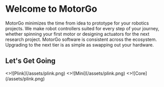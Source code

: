 
# Welcome to MotorGo

MotorGo minimizes the time from idea to prototype for your robotics projects. We make robot controllers suited for every step of your journey, whether spinning your first motor or designing actuators for the next research project. MotorGo software is consistent across the ecosystem. Upgrading to the next tier is as simple as swapping out your hardware.

## Let's Get Going

<Cards>
  <Cards.Card title="Plink 1" href="/docs/motorgo_plink_1/" arrow >
    <>![Plink](/assets/plink.png)</>
  </Cards.Card>
  <Cards.Card
    title="Mini 1"
    href="/docs/motorgo_mini_1/"
    arrow
  >
    <>![Mini](/assets/plink.png)</>
  </Cards.Card>
  <Cards.Card
    title="Core 1"
    href="/docs/motorgo_core_1/"
    arrow
  >
    <>![Core](/assets/plink.png)</>
    </Cards.Card>
</Cards>
